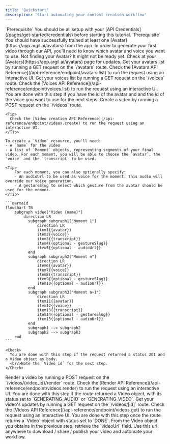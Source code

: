 ```yaml
---
title: 'Quickstart'
description: 'Start automating your content creation workflow'
---
```


<Info>
  `Prerequisite` You should be all setup with your [API Credentials](/pages/get-started/credentials) before starting this tutorial.
</Info>
<Info>
  `Prerequisite` You should have successfully trained at least one [Avatar](https://app.argil.ai/avatars) from the app.
</Info>

<Steps>
  <Step icon="magnifying-glass" title="Get a look at your avatar and voice resources">
    In order to generate your first video through our API, you'll need to know which avatar and voice you want to use.
    <Note>
      Not finding your Avatar? It might not be ready yet. Check at your [Avatars](https://app.argil.ai/avatars) page for updates.
    </Note>
    <AccordionGroup>
      <Accordion icon="user" title="Check your available avatars">
        Get your avatars list by running a GET request on the `/avatars` route.
        <Tip>
          Check the [Avatars API Reference](/api-reference/endpoint/avatars.list) to run the request using an interactive UI.
        </Tip>
      </Accordion>
      <Accordion icon="microphone" title="Check your available voices">
        Get your voices list by running a GET request on the `/voices` route.
        <Tip>
          Check the [Voices API Reference](/api-reference/endpoint/voices.list) to run the request using an interactive UI.
        </Tip>
      </Accordion>
    </AccordionGroup>
    <Check>
      You are done with this step if you have the id of the avatar and and the id of the voice you want to use for the next steps.
    </Check>
  </Step>
  <Step icon="square-plus" title="Create a video">
    Create a video by running a POST request on the `/videos` route.

    <Tip>
      Check the [Video creation API Reference](/api-reference/endpoint/videos.create) to run the request using an interactive UI.
    </Tip>

    To create a `Video` resource, you'll need:
    - A `name` for the video
    - A list of `Moment` objects, representing segments of your final video. For each moment, you will be able to choose the `avatar`, the `voice` and the `transcript` to be used.

    <Tip>
        For each moment, you can also optionally specify:
        - An audioUrl to be used as voice for the moment. This audio will override our voice generation.
        - A gestureSlug to select which gesture from the avatar should be used for the moment. 
    </Tip>

    ```mermaid
    flowchart TB
        subgraph video["Video {name}"]
            direction LR
              subgraph subgraph1["Moment 1"]
                  direction LR
                  item1{{avatar}}
                  item2{{voice}}
                  item3{{transcript}}
                  item4{{optional - gestureSlug}}
                  item5{{optional - audioUrl}}
              end
              subgraph subgraph2["Moment n"]
                  direction LR
                  item6{{avatar}}
                  item7{{voice}}
                  item8{{transcript}}
                  item9{{optional - gestureSlug}}
                  item10{{optional - audioUrl}}
              end
              subgraph subgraph3["Moment n+1"]
                  direction LR
                  item11{{avatar}}
                  item12{{voice}}
                  item13{{transcript}}
                  item14{{optional - gestureSlug}}
                  item15{{optional - audioUrl}}
              end
              subgraph1 --> subgraph2
              subgraph2 --> subgraph3
        end
    ```
    
    <Check>
      You are done with this step if the request returned a status 201 and a Video object as body.
      <br/>Note the `Video id` for the next step.
    </Check>
  </Step>
  <Step icon="video" title="Render the video you have created">
    Render a video by running a POST request on the `/videos/{video_id}/render` route.
    <Tip>
      Check the [Render API Reference](/api-reference/endpoint/videos.render) to run the request using an interactive UI.
    </Tip>
    <Check>
        You are done with this step if the route returned a Video object, with its status set to `GENERATING_AUDIO` or `GENERATING_VIDEO`.
    </Check>
  </Step>
  <Step icon="badge-check" title="Check for updates until your avatar's video generation is finished">
    Get your video's updates by running a GET request on the `/videos/[id]` route.
    <Tip>
      Check the [Videos API Reference](/api-reference/endpoint/videos.get) to run the request using an interactive UI.
    </Tip>
    <Check>
        You are done with this step once the route returns a `Video` object with status set to `DONE`.
    </Check>
  </Step>
  <Step icon="share-nodes" title="Retrieve your avatar's video">
    From the Video object you obtains in the previous step, retrieve the `videoUrl` field.
    <Tip>
      Use this url anywhere to download / share / publish your video and automate your workflow.
    </Tip>
  </Step>
</Steps>
